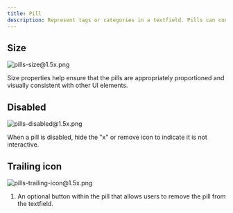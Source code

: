 ```yaml
---
title: Pill
description: Represent tags or categories in a textfield. Pills can contain text and may include an "x" button to allow for easy removal.
---
```


## Size

![pills-size@1.5x.png](/design/pills-size1.5x.png)

Size properties help ensure that the pills are appropriately proportioned and visually consistent with other UI elements.

## Disabled

![pills-disabled@1.5x.png](/design/pills-disabled1.5x.png)

When a pill is disabled, hide the "x" or remove icon to indicate it is not interactive.

## Trailing icon

![pills-trailing-icon@1.5x.png](/design/pills-trailing-icon1.5x.png)

1. An optional button within the pill that allows users to remove the pill from the textfield.
